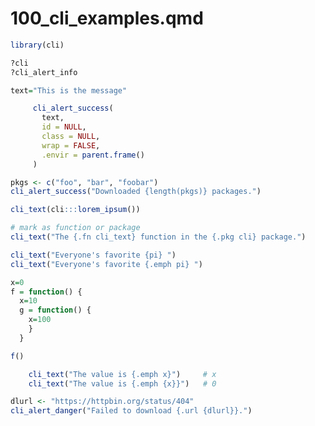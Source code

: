 #  100_cli_examples.qmd

```r
library(cli)

?cli
?cli_alert_info

text="This is the message"

     cli_alert_success(
       text,
       id = NULL,
       class = NULL,
       wrap = FALSE,
       .envir = parent.frame()
     )
```
```r
pkgs <- c("foo", "bar", "foobar")
cli_alert_success("Downloaded {length(pkgs)} packages.")

```
```r
cli_text(cli:::lorem_ipsum())

# mark as function or package
cli_text("The {.fn cli_text} function in the {.pkg cli} package.")

cli_text("Everyone's favorite {pi} ")
cli_text("Everyone's favorite {.emph pi} ")

```

```r
x=0
f = function() {
  x=10
  g = function() {
    x=100
    }
  }

f()

    cli_text("The value is {.emph x}")     # x
    cli_text("The value is {.emph {x}}")   # 0
```

```r
dlurl <- "https://httpbin.org/status/404"
cli_alert_danger("Failed to download {.url {dlurl}}.")
```
